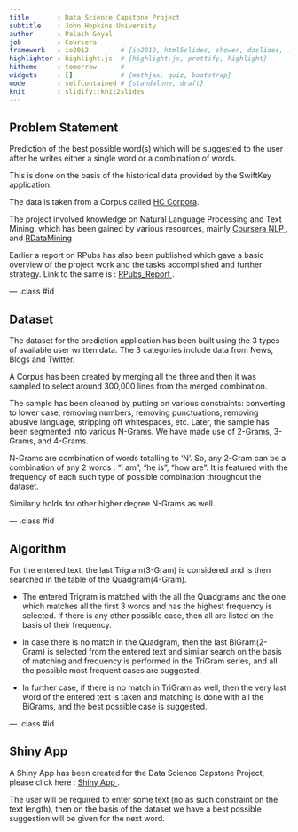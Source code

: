 ```yaml
---
title       : Data Science Capstone Project
subtitle    : John Hopkins University
author      : Palash Goyal
job         : Coursera
framework   : io2012        # {io2012, html5slides, shower, dzslides, ...}
highlighter : highlight.js  # {highlight.js, prettify, highlight}
hitheme     : tomorrow      # 
widgets     : []            # {mathjax, quiz, bootstrap}
mode        : selfcontained # {standalone, draft}
knit        : slidify::knit2slides
---
```


## Problem Statement

Prediction of the best possible word(s) which will be suggested to the user after he writes either a single word or a combination of words.

This is done on the basis of the historical data provided by the SwiftKey application.

The data is taken from a Corpus called <a href="http://www.corpora.heliohost.org/">HC Corpora</a>.

The project involved knowledge on Natural Language Processing and Text Mining, which has been gained by various resources, mainly <a href="https://class.coursera.org/nlp/lecture"> Coursera NLP </a>, and <a href="http://www.rdatamining.com/"> RDataMining </a>

Earlier a report on RPubs has also been published which gave a basic overview of the project work and the tasks accomplished and further strategy.
Link to the same is : <a href="http://rpubs.com/palashgoyal1/datasci_capstone"> RPubs_Report </a>.

--- .class #id 

## Dataset

The dataset for the prediction application has been built using the 3 types of available user written data. The 3 categories include data from News, Blogs and Twitter.

A Corpus has been created by merging all the three and then it was sampled to select around 300,000 lines from the merged combination.

The sample has been cleaned by putting on various constraints: converting to lower case, removing numbers, removing punctuations, removing abusive language,
 stripping off whitespaces, etc. Later, the sample has been segmented into various N-Grams. We have made use of 2-Grams, 3-Grams, and 4-Grams.
 
N-Grams are combination of words totalling to 'N'. So, any 2-Gram can be a combination of any 2 words : "i am", "he is", "how are".
It is featured with the frequency of each such type of possible combination throughout the dataset.

Similarly holds for other higher degree N-Grams as well.

--- .class #id

## Algorithm

For the entered text, the last Trigram(3-Gram) is considered and is then searched in the table of the Quadgram(4-Gram). 

- The entered Trigram is matched with the all the Quadgrams and the one which matches all the first 3 words and has the highest frequency is selected.
If there is any other possible case, then all are listed on the basis of their frequency. 

- In case there is no match in the Quadgram, then the last BiGram(2-Gram) is selected from the entered text and similar search on the basis of matching and frequency is performed in the TriGram series, and all the possible most frequent cases are suggested.

- In further case, if there is no match in TriGram as well, then the very last word of the entered text is taken and matching is done with all the BiGrams, and the best possible case is suggested.

--- .class #id

## Shiny App

A Shiny App has been created for the Data Science Capstone Project, 
please click here : <a href="https://palashgoyal1.shinyapps.io/project/"> Shiny App </a>.

The user will be required to enter some text (no as such constraint on the text length), then on the basis of the dataset we have a best possible suggestion will be given for the next word.
